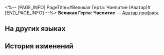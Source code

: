 <%-- [PAGE_INFO]
PageTitle=#Великая Герта: Чаепитие (Аватар)#
[END_PAGE_INFO] --%>
{{Предмет Инфобокс
|Название    = Великая Герта: Чаепитие
|id          = 200133
|Изображение = Аватар Великая Герта Чаепитие.png
|Тип         = Аватар профиля
|Инвентарь   = 
|Редкость    = 5
|Эффект      = 
|Описание    = Великая Герта, облачившаяся в изысканный наряд, наслаждается чаем.
|Источник1   = [[Аватар за открытие Чести Безымянных.]]
}}
{{Описание|''«Превосходный вкус безграничен, ещё более безгранична красота. Особенно моя красота».''}}
'''Великая Герта: Чаепитие''' — [[Аватар профиля]].

==На других языках==
{{На других языках
|en   = The Herta: Tea Break
|zhs  = 大黑塔•茶歇
|zht  = 大黑塔•茶歇
|ja   = マダム・ヘルタ・ティータイム
|ko   = 더 헤르타•티타임
|es   = Sra. Herta: Hora del té
|fr   = La Grande Herta : Goûter
|ru   = Великая Герта: Чаепитие
|th   = ท่าน Herta - พักดื่มชา
|vi   = Đại Herta - Trà Chiều
|de   = Große Herta: Teepause
|id   = The Herta: Istirahat Minum Teh
|pt   = A Herta: Hora do Chá
}}

==История изменений==
{{История изменений|3.5}}